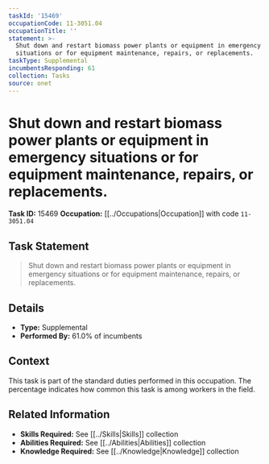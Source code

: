 ```yaml
---
taskId: '15469'
occupationCode: 11-3051.04
occupationTitle: ''
statement: >-
  Shut down and restart biomass power plants or equipment in emergency
  situations or for equipment maintenance, repairs, or replacements.
taskType: Supplemental
incumbentsResponding: 61
collection: Tasks
source: onet
---
```

# Shut down and restart biomass power plants or equipment in emergency situations or for equipment maintenance, repairs, or replacements.

**Task ID:** 15469
**Occupation:** [[../Occupations|Occupation]] with code `11-3051.04`

## Task Statement

> Shut down and restart biomass power plants or equipment in emergency situations or for equipment maintenance, repairs, or replacements.

## Details

- **Type:** Supplemental
- **Performed By:** 61.0% of incumbents

## Context

This task is part of the standard duties performed in this occupation. The percentage indicates how common this task is among workers in the field.

## Related Information

- **Skills Required:** See [[../Skills|Skills]] collection
- **Abilities Required:** See [[../Abilities|Abilities]] collection
- **Knowledge Required:** See [[../Knowledge|Knowledge]] collection
